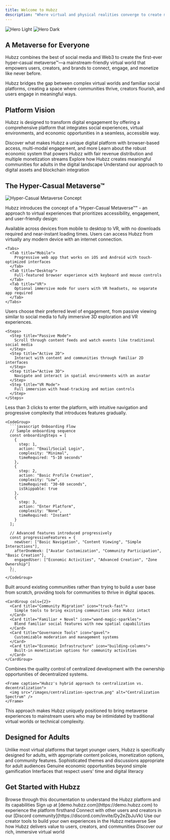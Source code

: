 ```yaml
---
title: Welcome to Hubzz
description: "Where virtual and physical realities converge to create meaningful experiences"
---
```


<img
  className="block dark:hidden"
  src="/images/banner.png"
  alt="Hero Light"
/>
<img
  className="hidden dark:block"
  src="/images/banner.png"
  alt="Hero Dark"
/>

## A Metaverse for Everyone

Hubzz combines the best of social media and Web3 to create the first-ever hyper-casual metaverse™—a mainstream-friendly virtual world that empowers users, creators, and brands to connect, engage, and monetize like never before.

<Note>
Hubzz bridges the gap between complex virtual worlds and familiar social platforms, creating a space where communities thrive, creators flourish, and users engage in meaningful ways.
</Note>

## Platform Vision

Hubzz is designed to transform digital engagement by offering a comprehensive platform that integrates social experiences, virtual environments, and economic opportunities in a seamless, accessible way.

<CardGroup cols={2}>
  <Card
    title="Key Features"
    icon="puzzle-piece"
    href="/the-virtual-world/key-features"
  >
    Discover what makes Hubzz a unique digital platform with browser-based access, multi-modal engagement, and more
  </Card>
  <Card
    title="Digital Economy"
    icon="money-bill-wave"
    href="/platform/digital-economy"
  >
    Learn about the robust economic system that powers Hubzz with fair revenue distribution and multiple monetization streams
  </Card>
  <Card
    title="Community Focus"
    icon="users"
    href="/platform/community-age"
  >
    Explore how Hubzz creates meaningful communities for adults in the digital landscape
  </Card>
  <Card
    title="Digital Ownership"
    icon="key"
    href="/the-virtual-world/digital-ownership"
  >
    Understand our approach to digital assets and blockchain integration
  </Card>
</CardGroup>

## The Hyper-Casual Metaverse™

<Frame caption="The Hubzz hyper-casual approach to the metaverse">
  <img src="/images/hyper-casual-metaverse.png" alt="Hyper-Casual Metaverse Concept" />
</Frame>

Hubzz introduces the concept of a "Hyper-Casual Metaverse™" - an approach to virtual experiences that prioritizes accessibility, engagement, and user-friendly design:

<AccordionGroup>
  <Accordion title="Accessible Everywhere">
    Available across devices from mobile to desktop to VR, with no downloads required and near-instant loading times. Users can access Hubzz from virtually any modern device with an internet connection.
    
    <Tabs>
      <Tab title="Mobile">
        Progressive web app that works on iOS and Android with touch-optimized interfaces
      </Tab>
      <Tab title="Desktop">
        Full-featured browser experience with keyboard and mouse controls
      </Tab>
      <Tab title="VR">
        Optional immersive mode for users with VR headsets, no separate app required
      </Tab>
    </Tabs>
  </Accordion>
  <Accordion title="Selective Immersion">
    Users choose their preferred level of engagement, from passive viewing similar to social media to fully immersive 3D exploration and VR experiences.
    
    <Steps>
      <Step title="Passive Mode">
        Scroll through content feeds and watch events like traditional social media
      </Step>
      <Step title="Active 2D">
        Interact with content and communities through familiar 2D interfaces
      </Step>
      <Step title="Active 3D">
        Navigate and interact in spatial environments with an avatar
      </Step>
      <Step title="VR Mode">
        Full immersion with head-tracking and motion controls
      </Step>
    </Steps>
  </Accordion>
  <Accordion title="Simplified Onboarding">
    Less than 3 clicks to enter the platform, with intuitive navigation and progressive complexity that introduces features gradually.
    
    <CodeGroup>
      ```javascript Onboarding Flow
      // Sample onboarding sequence
      const onboardingSteps = [
        {
          step: 1,
          action: "Email/Social Login",
          complexity: "Minimal",
          timeRequired: "5-10 seconds"
        },
        {
          step: 2,
          action: "Basic Profile Creation",
          complexity: "Low",
          timeRequired: "30-60 seconds",
          isSkippable: true
        },
        {
          step: 3,
          action: "Enter Platform",
          complexity: "None",
          timeRequired: "Instant"
        }
      ];
      
      // Advanced features introduced progressively
      const progressiveFeatures = {
        newUser: ["Basic Navigation", "Content Viewing", "Simple Interactions"],
        afterOneWeek: ["Avatar Customization", "Community Participation", "Basic Creation"],
        engagedUser: ["Economic Activities", "Advanced Creation", "Zone Ownership"]
      };
      ```
    </CodeGroup>
  </Accordion>
  <Accordion title="Community-Centric Design">
    Built around existing communities rather than trying to build a user base from scratch, providing tools for communities to thrive in digital spaces.
    
    <CardGroup cols={2}>
      <Card title="Community Migration" icon="truck-fast">
        Simple tools to bring existing communities into Hubzz intact
      </Card>
      <Card title="Familiar + Novel" icon="wand-magic-sparkles">
        Blend familiar social features with new spatial capabilities
      </Card>
      <Card title="Governance Tools" icon="gavel">
        Customizable moderation and management systems
      </Card>
      <Card title="Economic Infrastructure" icon="building-columns">
        Built-in monetization options for community activities
      </Card>
    </CardGroup>
  </Accordion>
  <Accordion title="Balanced Centralization">
    Combines the quality control of centralized development with the ownership opportunities of decentralized systems.
    
    <Frame caption="Hubzz's hybrid approach to centralization vs. decentralization">
      <img src="/images/centralization-spectrum.png" alt="Centralization Spectrum" />
    </Frame>
  </Accordion>
</AccordionGroup>

This approach makes Hubzz uniquely positioned to bring metaverse experiences to mainstream users who may be intimidated by traditional virtual worlds or technical complexity.

## Designed for Adults

<Warning>
Unlike most virtual platforms that target younger users, Hubzz is specifically designed for adults, with appropriate content policies, monetization options, and community features.
</Warning>

<CardGroup cols={3}>
  <Card title="Mature Content" icon="user-graduate">
    Sophisticated themes and discussions appropriate for adult audiences
  </Card>
  <Card title="Real Economics" icon="chart-line">
    Genuine economic opportunities beyond simple gamification
  </Card>
  <Card title="Efficient Design" icon="gauge-high">
    Interfaces that respect users' time and digital literacy
  </Card>
</CardGroup>

## Get Started with Hubzz

<Steps>
  <Step title="Explore the Documentation">
    Browse through this documentation to understand the Hubzz platform and its capabilities
  </Step>
  <Step title="Create an Account">
    Sign up at [demo.hubzz.com](https://demo.hubzz.com) to experience the platform firsthand
  </Step>
  <Step title="Join Our Community">
    Connect with other users and creators in our [Discord community](https://discord.com/invite/Dy2eZbJuVk)
  </Step>
  <Step title="Start Building">
    Use our creator tools to build your own experiences in the Hubzz metaverse
  </Step>
</Steps>

<CardGroup cols={2}>
  <Card
    title="Explore Value Propositions"
    icon="chart-line"
    href="/platform/value-propositions"
  >
    See how Hubzz delivers value to users, creators, and communities
  </Card>
  <Card
    title="Immersive Environment"
    icon="vr-cardboard"
    href="/the-virtual-world/immersive-environment"
  >
    Discover our rich, immersive virtual world
  </Card>
</CardGroup>
